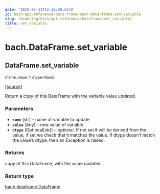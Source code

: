 ```yaml
---
date: '2022-05-11T12:15:58.554Z'
id: bach-api-reference-data-frame-bach-data-frame-set-variable
slug: /modeling/bach/api-reference/DataFrame/set_variable/
title: set_variable
---
```


# bach.DataFrame.set_variable

<div className="method">

## <span className="additional-name">DataFrame.</span><span className="name">set_variable</span>

<small className="parameter-list">(<span className="parameter" id="name">name</span>, <span className="parameter" id="value">value</span>, <span className="parameter" id="*">\*</span>, <span className="parameter" id="dtype">dtype=None</span></small>)


&#8203;<span className="view-source">[[source]](https://github.com/objectiv/objectiv-analytics/blob/main/bach/bach/dataframe.py)</span>

<div className="content">

Return a copy of this DataFrame with the variable value updated.


### Parameters

* **`name`** (str) – name of variable to update
* **`value`** (Any) – new value of variable
* **`dtype`** (Optional[str]) – optional. If not set it will be derived from the value, if set we check that it
matches the value. If dtype doesn’t match the value’s dtype, then an Exception is raised.



### Returns

copy of this DataFrame, with the value updated.



### Return type

[bach.dataframe.DataFrame](/modeling/bach/api-reference/DataFrame/index.mdx)



</div>


</div>
